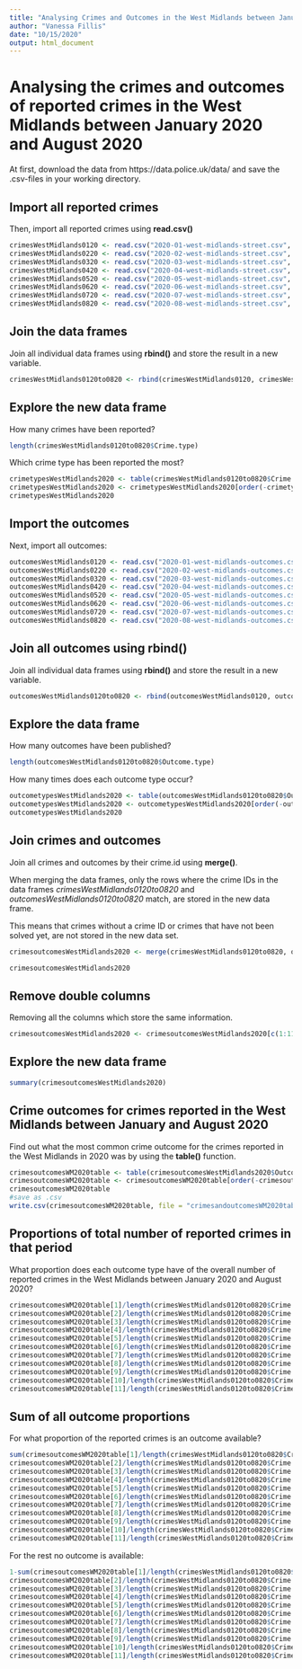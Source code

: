 ```yaml
---
title: "Analysing Crimes and Outcomes in the West Midlands between January and August 2020"
author: "Vanessa Fillis"
date: "10/15/2020"
output: html_document
---
```


# Analysing the crimes and outcomes of reported crimes in the West Midlands between January 2020 and August 2020

At first, download the data from https://data.police.uk/data/ and save the .csv-files in your working directory. 

## Import all reported crimes

Then, import all reported crimes using **read.csv()**

```r
crimesWestMidlands0120 <- read.csv("2020-01-west-midlands-street.csv", stringsAsFactors = FALSE)
crimesWestMidlands0220 <- read.csv("2020-02-west-midlands-street.csv", stringsAsFactors = FALSE)
crimesWestMidlands0320 <- read.csv("2020-03-west-midlands-street.csv", stringsAsFactors = FALSE)
crimesWestMidlands0420 <- read.csv("2020-04-west-midlands-street.csv", stringsAsFactors = FALSE)
crimesWestMidlands0520 <- read.csv("2020-05-west-midlands-street.csv", stringsAsFactors = FALSE)
crimesWestMidlands0620 <- read.csv("2020-06-west-midlands-street.csv", stringsAsFactors = FALSE)
crimesWestMidlands0720 <- read.csv("2020-07-west-midlands-street.csv", stringsAsFactors = FALSE)
crimesWestMidlands0820 <- read.csv("2020-08-west-midlands-street.csv", stringsAsFactors = FALSE)
```

## Join the data frames 

Join all individual data frames using **rbind()** and store the result in a new variable. 

```r
crimesWestMidlands0120to0820 <- rbind(crimesWestMidlands0120, crimesWestMidlands0220, crimesWestMidlands0320, crimesWestMidlands0420, crimesWestMidlands0520, crimesWestMidlands0620, crimesWestMidlands0720, crimesWestMidlands0820)
```

## Explore the new data frame

How many crimes have been reported?

```r
length(crimesWestMidlands0120to0820$Crime.type)
```

Which crime type has been reported the most?

```r
crimetypesWestMidlands2020 <- table(crimesWestMidlands0120to0820$Crime.type)
crimetypesWestMidlands2020 <- crimetypesWestMidlands2020[order(-crimetypesWestMidlands2020)]
crimetypesWestMidlands2020
```

## Import the outcomes 

Next, import all outcomes: 

```r
outcomesWestMidlands0120 <- read.csv("2020-01-west-midlands-outcomes.csv", stringsAsFactors = FALSE)
outcomesWestMidlands0220 <- read.csv("2020-02-west-midlands-outcomes.csv", stringsAsFactors = FALSE)
outcomesWestMidlands0320 <- read.csv("2020-03-west-midlands-outcomes.csv", stringsAsFactors = FALSE)
outcomesWestMidlands0420 <- read.csv("2020-04-west-midlands-outcomes.csv", stringsAsFactors = FALSE)
outcomesWestMidlands0520 <- read.csv("2020-05-west-midlands-outcomes.csv", stringsAsFactors = FALSE)
outcomesWestMidlands0620 <- read.csv("2020-06-west-midlands-outcomes.csv", stringsAsFactors = FALSE)
outcomesWestMidlands0720 <- read.csv("2020-07-west-midlands-outcomes.csv", stringsAsFactors = FALSE)
outcomesWestMidlands0820 <- read.csv("2020-08-west-midlands-outcomes.csv", stringsAsFactors = FALSE)
```

## Join all outcomes using rbind()

Join all individual data frames using **rbind()** and store the result in a new variable. 

```r
outcomesWestMidlands0120to0820 <- rbind(outcomesWestMidlands0120, outcomesWestMidlands0220, outcomesWestMidlands0320, outcomesWestMidlands0420, outcomesWestMidlands0520, outcomesWestMidlands0620, outcomesWestMidlands0720, outcomesWestMidlands0820)
```

## Explore the data frame

How many outcomes have been published? 

```r
length(outcomesWestMidlands0120to0820$Outcome.type)
```

How many times does each outcome type occur?

```r
outcometypesWestMidlands2020 <- table(outcomesWestMidlands0120to0820$Outcome.type)
outcometypesWestMidlands2020 <- outcometypesWestMidlands2020[order(-outcometypesWestMidlands2020)]
outcometypesWestMidlands2020
```

## Join crimes and outcomes 

Join all crimes and outcomes by their crime.id using **merge()**.

When merging the data frames, only the rows where the crime IDs in the data frames *crimesWestMidlands0120to0820* and *outcomesWestMidlands0120to0820* match, are stored in the new data frame. 

This means that crimes without a crime ID or crimes that have not been solved yet, are not stored in the new data set. 

```r
crimesoutcomesWestMidlands2020 <- merge(crimesWestMidlands0120to0820, outcomesWestMidlands0120to0820, by = "Crime.ID")

crimesoutcomesWestMidlands2020
```

## Remove double columns 

Removing all the columns which store the same information. 

```r
crimesoutcomesWestMidlands2020 <- crimesoutcomesWestMidlands2020[c(1:11,21)]
```

## Explore the new data frame

```r
summary(crimesoutcomesWestMidlands2020)
```

## Crime outcomes for crimes reported in the West Midlands between January and August 2020

Find out what the most common crime outcome for the crimes reported in the West Midlands in 2020 was by using the **table()** function.

```r
crimesoutcomesWM2020table <- table(crimesoutcomesWestMidlands2020$Outcome.type)
crimesoutcomesWM2020table <- crimesoutcomesWM2020table[order(-crimesoutcomesWM2020table)]
crimesoutcomesWM2020table
#save as .csv
write.csv(crimesoutcomesWM2020table, file = "crimesandoutcomesWM2020table.csv")
```

## Proportions of total number of reported crimes in that period

What proportion does each outcome type have of the overall number of reported crimes in the West Midlands between January 2020 and August 2020? 

```r
crimesoutcomesWM2020table[1]/length(crimesWestMidlands0120to0820$Crime.type)
crimesoutcomesWM2020table[2]/length(crimesWestMidlands0120to0820$Crime.type)
crimesoutcomesWM2020table[3]/length(crimesWestMidlands0120to0820$Crime.type)
crimesoutcomesWM2020table[4]/length(crimesWestMidlands0120to0820$Crime.type)
crimesoutcomesWM2020table[5]/length(crimesWestMidlands0120to0820$Crime.type)
crimesoutcomesWM2020table[6]/length(crimesWestMidlands0120to0820$Crime.type)
crimesoutcomesWM2020table[7]/length(crimesWestMidlands0120to0820$Crime.type)
crimesoutcomesWM2020table[8]/length(crimesWestMidlands0120to0820$Crime.type)
crimesoutcomesWM2020table[9]/length(crimesWestMidlands0120to0820$Crime.type)
crimesoutcomesWM2020table[10]/length(crimesWestMidlands0120to0820$Crime.type)
crimesoutcomesWM2020table[11]/length(crimesWestMidlands0120to0820$Crime.type)
```

## Sum of all outcome proportions  

For what proportion of the reported crimes is an outcome available?

```r
sum(crimesoutcomesWM2020table[1]/length(crimesWestMidlands0120to0820$Crime.type),
crimesoutcomesWM2020table[2]/length(crimesWestMidlands0120to0820$Crime.type),
crimesoutcomesWM2020table[3]/length(crimesWestMidlands0120to0820$Crime.type),
crimesoutcomesWM2020table[4]/length(crimesWestMidlands0120to0820$Crime.type),
crimesoutcomesWM2020table[5]/length(crimesWestMidlands0120to0820$Crime.type),
crimesoutcomesWM2020table[6]/length(crimesWestMidlands0120to0820$Crime.type),
crimesoutcomesWM2020table[7]/length(crimesWestMidlands0120to0820$Crime.type),
crimesoutcomesWM2020table[8]/length(crimesWestMidlands0120to0820$Crime.type),
crimesoutcomesWM2020table[9]/length(crimesWestMidlands0120to0820$Crime.type),
crimesoutcomesWM2020table[10]/length(crimesWestMidlands0120to0820$Crime.type),
crimesoutcomesWM2020table[11]/length(crimesWestMidlands0120to0820$Crime.type))
```

For the rest no outcome is available: 
 
```r
1-sum(crimesoutcomesWM2020table[1]/length(crimesWestMidlands0120to0820$Crime.type),
crimesoutcomesWM2020table[2]/length(crimesWestMidlands0120to0820$Crime.type),
crimesoutcomesWM2020table[3]/length(crimesWestMidlands0120to0820$Crime.type),
crimesoutcomesWM2020table[4]/length(crimesWestMidlands0120to0820$Crime.type),
crimesoutcomesWM2020table[5]/length(crimesWestMidlands0120to0820$Crime.type),
crimesoutcomesWM2020table[6]/length(crimesWestMidlands0120to0820$Crime.type),
crimesoutcomesWM2020table[7]/length(crimesWestMidlands0120to0820$Crime.type),
crimesoutcomesWM2020table[8]/length(crimesWestMidlands0120to0820$Crime.type),
crimesoutcomesWM2020table[9]/length(crimesWestMidlands0120to0820$Crime.type),
crimesoutcomesWM2020table[10]/length(crimesWestMidlands0120to0820$Crime.type),
crimesoutcomesWM2020table[11]/length(crimesWestMidlands0120to0820$Crime.type))
```
